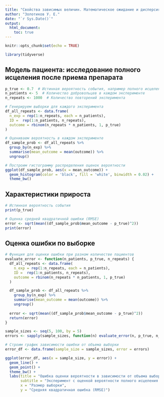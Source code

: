 ```yaml
---
title: "Свойства зависимых величин. Математическое ожидание и дисперсия. Точность оценки. Задание 4"
author: "Золотиков У. Е."
date: "`r Sys.Date()`"
output: 
  html_document:
    toc: true
---
```


```r
knitr::opts_chunk$set(echo = TRUE)

library(tidyverse)

```

## Модель пациента: исследование полного исцеления после приема препарата

```r

p_true <- 0.7  # Истинная вероятность события, например полного исцеления (1 - исцеление, 0 - нет)
n_patients <- 5  # Количество добровольцев в каждом эксперименте
n_repeats <- 1000  # Количество повторений эксперимента

# Генерируем выборки для каждого эксперимента
df_all_repeats <- data.frame(
  n_exp = rep(1:n_repeats, each = n_patients),
  ID =  rep(1:n_patients, n_repeats),
  outcome = rbinom(n_repeats * n_patients, 1, p_true)
)

# Оцениваем вероятность в каждом эксперименте
df_sample_prob <- df_all_repeats %>%
  group_by(n_exp) %>%
  summarise(mean_outcome = mean(outcome)) %>%
  ungroup()

# Построим гистограмму распределения оценок вероятности
ggplot(df_sample_prob, aes(x = mean_outcome)) +
  geom_histogram(color = 'black', fill = 'white', binwidth = 0.02) +
  theme_bw()

```

## Характеристики прироста

```r

# Истинная вероятность события
print(p_true)

# Оценка средней квадратичной ошибки (RMSE)
error <- sqrt(mean((df_sample_prob$mean_outcome - p_true)^2))
print(error)

```

## Оценка ошибки по выборке

```r
# Функция для оценки ошибки при разном количестве пациентов
evaluate_error <- function(n_patients, p_true, n_repeats) {
  df_all_repeats <- data.frame(
    n_exp = rep(1:n_repeats, each = n_patients),
    ID =  rep(1:n_patients, n_repeats),
    outcome = rbinom(n_repeats * n_patients, 1, p_true)
  )

  df_sample_prob <- df_all_repeats %>%
    group_by(n_exp) %>%
    summarise(mean_outcome = mean(outcome)) %>%
    ungroup()
  
  error <- sqrt(mean((df_sample_prob$mean_outcome - p_true)^2))
  return(error)
}
```

```r
sample_sizes <- seq(5, 100, by = 5)
errors <- sapply(sample_sizes, function(n) evaluate_error(n, p_true, n_repeats))

# Строим график зависимости ошибки от объема выборки
error_df <- data.frame(sample_size = sample_sizes, error = errors)

ggplot(error_df, aes(x = sample_size, y = error)) +
  geom_line() +
  geom_point() +
  theme_bw() +
  labs(title = "Ошибка оценки вероятности в зависимости от объема выборки",
       subtitle = "Эксперимент с оценкой вероятности полного исцеления пациента после приёма препарата",
       x = "Размер выборки",
       y = "Средняя квадратичная ошибка (RMSE)")
```